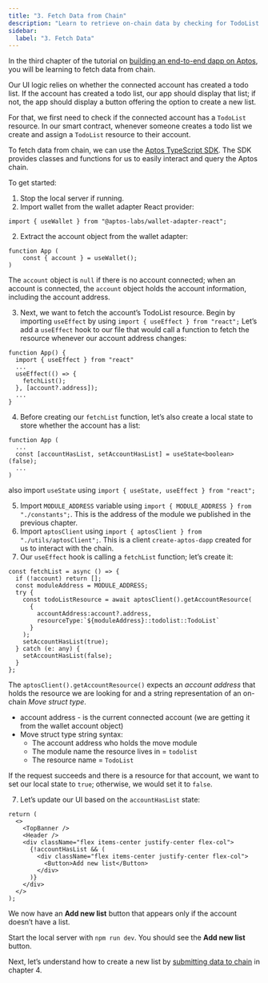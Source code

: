```yaml
---
title: "3. Fetch Data from Chain"
description: "Learn to retrieve on-chain data by checking for TodoList resources and implementing conditional UI logic."
sidebar:
  label: "3. Fetch Data"
---
```


In the third chapter of the tutorial on [building an end-to-end dapp on Aptos](/build/guides/build-e2e-dapp), you will be learning to fetch data from chain.

Our UI logic relies on whether the connected account has created a todo list. If the account has created a todo list, our app should display that list; if not, the app should display a button offering the option to create a new list.

For that, we first need to check if the connected account has a `TodoList` resource. In our smart contract, whenever someone creates a todo list we create and assign a `TodoList` resource to their account.

To fetch data from chain, we can use the [Aptos TypeScript SDK](/build/sdks/ts-sdk). The SDK provides classes and functions for us to easily interact and query the Aptos chain.

To get started:

1. Stop the local server if running.
2. Import wallet from the wallet adapter React provider:

```tsx filename="App.tsx"
import { useWallet } from "@aptos-labs/wallet-adapter-react";
```

2. Extract the account object from the wallet adapter:

```tsx filename="App.tsx"
function App (
	const { account } = useWallet();
)
```

The `account` object is `null` if there is no account connected; when an account is connected, the `account` object holds the account information, including the account address.

3. Next, we want to fetch the account’s TodoList resource.
   Begin by importing `useEffect` by using `import { useEffect } from "react";`
   Let’s add a `useEffect` hook to our file that would call a function to fetch the resource whenever our account address changes:

```tsx filename="App.tsx"
function App() {
  import { useEffect } from "react"
  ...
  useEffect(() => {
    fetchList();
  }, [account?.address]);
  ...
}
```

4. Before creating our `fetchList` function, let’s also create a local state to store whether the account has a list:

```tsx filename="App.tsx"
function App (
  ...
  const [accountHasList, setAccountHasList] = useState<boolean>(false);
  ...
)
```

also import `useState` using
`import { useState, useEffect } from "react";`

5. Import `MODULE_ADDRESS` variable using `import { MODULE_ADDRESS } from "./constants";`. This is the address of the module we published in the previous chapter.
6. Import `aptosClient` using `import { aptosClient } from "./utils/aptosClient";`. This is a client `create-aptos-dapp` created for us to interact with the chain.
7. Our `useEffect` hook is calling a `fetchList` function; let’s create it:

```tsx filename="App.tsx"
const fetchList = async () => {
  if (!account) return [];
  const moduleAddress = MODULE_ADDRESS;
  try {
    const todoListResource = await aptosClient().getAccountResource(
      {
        accountAddress:account?.address,
        resourceType:`${moduleAddress}::todolist::TodoList`
      }
    );
    setAccountHasList(true);
  } catch (e: any) {
    setAccountHasList(false);
  }
};
```

The `aptosClient().getAccountResource()` expects an _account address_ that holds the resource we are looking for and a string representation of an on-chain _Move struct type_.

- account address - is the current connected account (we are getting it from the wallet account object)
- Move struct type string syntax:
  - The account address who holds the move module
  - The module name the resource lives in = `todolist`
  - The resource name = `TodoList`

If the request succeeds and there is a resource for that account, we want to set our local state to `true`; otherwise, we would set it to `false`.

7. Let’s update our UI based on the `accountHasList` state:

```tsx filename="App.tsx"
return (
  <>
    <TopBanner />
    <Header />
    <div className="flex items-center justify-center flex-col">
      {!accountHasList && (
        <div className="flex items-center justify-center flex-col">
          <Button>Add new list</Button>
        </div>
      )}
    </div>
  </>
);
```

We now have an **Add new list** button that appears only if the account doesn’t have a list.

Start the local server with `npm run dev`. You should see the **Add new list** button.

Next, let’s understand how to create a new list by [submitting data to chain](/build/guides/build-e2e-dapp/4-submit-data-to-chain) in chapter 4.
